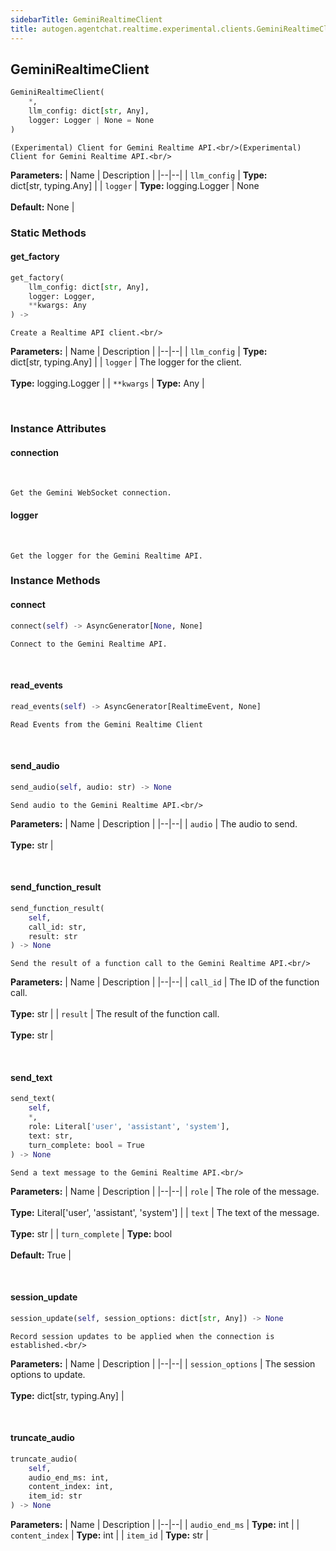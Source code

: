 ```yaml
---
sidebarTitle: GeminiRealtimeClient
title: autogen.agentchat.realtime.experimental.clients.GeminiRealtimeClient
---
```

<h2 id="autogen.agentchat.realtime.experimental.clients.GeminiRealtimeClient" class="doc doc-heading">
    <code class="doc-symbol doc-symbol-heading doc-symbol-class"></code>
    <span class="doc doc-object-name doc-class-name">GeminiRealtimeClient</span>
</h2>

```python
GeminiRealtimeClient(
    *,
    llm_config: dict[str, Any],
    logger: Logger | None = None
)
```

    (Experimental) Client for Gemini Realtime API.<br/>(Experimental) Client for Gemini Realtime API.<br/>

<b>Parameters:</b>
| Name | Description |
|--|--|
| `llm_config` | **Type:** dict[str, typing.Any] |
| `logger` | **Type:** logging.Logger \| None<br/><br/>**Default:** None |

### Static Methods

<code class="doc-symbol doc-symbol-heading doc-symbol-method"></code>
#### get_factory

```python
get_factory(
    llm_config: dict[str, Any],
    logger: Logger,
    **kwargs: Any
) -> 
```

    Create a Realtime API client.<br/>

<b>Parameters:</b>
| Name | Description |
|--|--|
| `llm_config` | **Type:** dict[str, typing.Any] |
| `logger` | The logger for the client.<br/><br/>**Type:** logging.Logger |
| `**kwargs` | **Type:** Any |

<br />

### Instance Attributes

<code class="doc-symbol doc-symbol-heading doc-symbol-attribute"></code>
#### connection
<br />

    Get the Gemini WebSocket connection.

<code class="doc-symbol doc-symbol-heading doc-symbol-attribute"></code>
#### logger
<br />

    Get the logger for the Gemini Realtime API.

### Instance Methods

<code class="doc-symbol doc-symbol-heading doc-symbol-method"></code>
#### connect

```python
connect(self) -> AsyncGenerator[None, None]
```

    Connect to the Gemini Realtime API.

<br />

<code class="doc-symbol doc-symbol-heading doc-symbol-method"></code>
#### read_events

```python
read_events(self) -> AsyncGenerator[RealtimeEvent, None]
```

    Read Events from the Gemini Realtime Client

<br />

<code class="doc-symbol doc-symbol-heading doc-symbol-method"></code>
#### send_audio

```python
send_audio(self, audio: str) -> None
```

    Send audio to the Gemini Realtime API.<br/>

<b>Parameters:</b>
| Name | Description |
|--|--|
| `audio` | The audio to send.<br/><br/>**Type:** str |

<br />

<code class="doc-symbol doc-symbol-heading doc-symbol-method"></code>
#### send_function_result

```python
send_function_result(
    self,
    call_id: str,
    result: str
) -> None
```

    Send the result of a function call to the Gemini Realtime API.<br/>

<b>Parameters:</b>
| Name | Description |
|--|--|
| `call_id` | The ID of the function call.<br/><br/>**Type:** str |
| `result` | The result of the function call.<br/><br/>**Type:** str |

<br />

<code class="doc-symbol doc-symbol-heading doc-symbol-method"></code>
#### send_text

```python
send_text(
    self,
    *,
    role: Literal['user', 'assistant', 'system'],
    text: str,
    turn_complete: bool = True
) -> None
```

    Send a text message to the Gemini Realtime API.<br/>

<b>Parameters:</b>
| Name | Description |
|--|--|
| `role` | The role of the message.<br/><br/>**Type:** Literal['user', 'assistant', 'system'] |
| `text` | The text of the message.<br/><br/>**Type:** str |
| `turn_complete` | **Type:** bool<br/><br/>**Default:** True |

<br />

<code class="doc-symbol doc-symbol-heading doc-symbol-method"></code>
#### session_update

```python
session_update(self, session_options: dict[str, Any]) -> None
```

    Record session updates to be applied when the connection is established.<br/>

<b>Parameters:</b>
| Name | Description |
|--|--|
| `session_options` | The session options to update.<br/><br/>**Type:** dict[str, typing.Any] |

<br />

<code class="doc-symbol doc-symbol-heading doc-symbol-method"></code>
#### truncate_audio

```python
truncate_audio(
    self,
    audio_end_ms: int,
    content_index: int,
    item_id: str
) -> None
```

    

<b>Parameters:</b>
| Name | Description |
|--|--|
| `audio_end_ms` | **Type:** int |
| `content_index` | **Type:** int |
| `item_id` | **Type:** str |

<br />